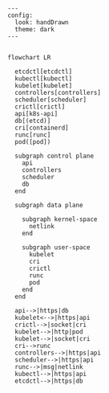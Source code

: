 
<div className="center">

```mermaid
---
config:
  look: handDrawn
  theme: dark  
---


flowchart LR

  etcdctl[etcdctl]
  kubectl[kubectl]
  kubelet[kubelet]
  controllers[controllers]
  scheduler[scheduler]
  crictl[crictl]
  api[k8s-api]
  db[(etcd)]
  cri[containerd]
  runc[runc]
  pod([pod])

  subgraph control plane
    api
    controllers
    scheduler
    db
  end

  subgraph data plane

    subgraph kernel-space
      netlink
    end

    subgraph user-space
      kubelet
      cri
      crictl
      runc
      pod
    end
  end

  api-->|https|db
  kubelet<-->|https|api
  crictl-->|socket|cri
  kubelet-->|http|pod
  kubelet-->|socket|cri
  cri-->runc
  controllers-->|https|api
  scheduler-->|https|api
  runc-->|msg|netlink
  kubectl-->|https|api
  etcdctl-->|https|db
```

</div>
